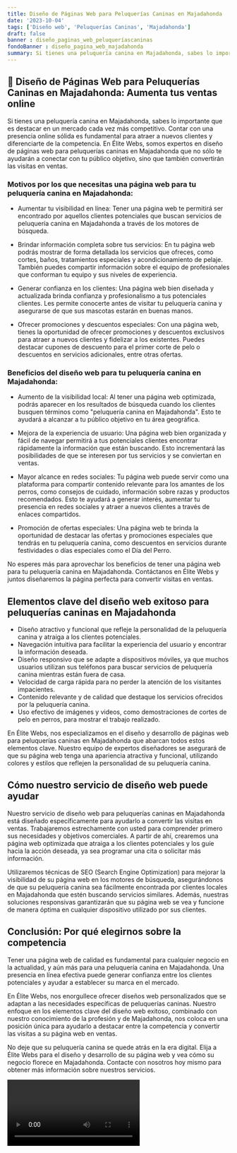 ```yaml
---
title: Diseño de Páginas Web para Peluquerías Caninas en Majadahonda
date: '2023-10-04'
tags: ['Diseño web', 'Peluquerías Caninas', 'Majadahonda']
draft: false
banner : diseño_paginas_web_peluqueríascaninas
fondoBanner : diseño_pagina_web_majadahonda
summary: Si tienes una peluquería canina en Majadahonda, sabes lo importante que es destacar en un mercado cada vez más competitivo. Contar con una presencia online sólida es fundamental para atraer a nuevos clientes y diferenciarte de la competencia. En Élite Webs, somos expertos en diseño de páginas web para peluquerías caninas en Majadahonda que no sólo te ayudarán a conectar con tu público objetivo, sino que también convertirán las visitas en ventas.
---
```


## 🐩 Diseño de Páginas Web para Peluquerías Caninas en Majadahonda: Aumenta tus ventas online

Si tienes una peluquería canina en Majadahonda, sabes lo importante que es destacar en un mercado cada vez más competitivo. Contar con una presencia online sólida es fundamental para atraer a nuevos clientes y diferenciarte de la competencia. En Élite Webs, somos expertos en diseño de páginas web para peluquerías caninas en Majadahonda que no sólo te ayudarán a conectar con tu público objetivo, sino que también convertirán las visitas en ventas.

### Motivos por los que necesitas una página web para tu peluquería canina en Majadahonda:

- Aumentar tu visibilidad en línea: Tener una página web te permitirá ser encontrado por aquellos clientes potenciales que buscan servicios de peluquería canina en Majadahonda a través de los motores de búsqueda.

- Brindar información completa sobre tus servicios: En tu página web podrás mostrar de forma detallada los servicios que ofreces, como cortes, baños, tratamientos especiales y acondicionamiento de pelaje. También puedes compartir información sobre el equipo de profesionales que conforman tu equipo y sus niveles de experiencia.

- Generar confianza en los clientes: Una página web bien diseñada y actualizada brinda confianza y profesionalismo a tus potenciales clientes. Les permite conocerte antes de visitar tu peluquería canina y asegurarse de que sus mascotas estarán en buenas manos.

- Ofrecer promociones y descuentos especiales: Con una página web, tienes la oportunidad de ofrecer promociones y descuentos exclusivos para atraer a nuevos clientes y fidelizar a los existentes. Puedes destacar cupones de descuento para el primer corte de pelo o descuentos en servicios adicionales, entre otras ofertas.

### Beneficios del diseño web para tu peluquería canina en Majadahonda:

- Aumento de la visibilidad local: Al tener una página web optimizada, podrás aparecer en los resultados de búsqueda cuando los clientes busquen términos como "peluquería canina en Majadahonda". Esto te ayudará a alcanzar a tu público objetivo en tu área geográfica.

- Mejora de la experiencia de usuario: Una página web bien organizada y fácil de navegar permitirá a tus potenciales clientes encontrar rápidamente la información que están buscando. Esto incrementará las posibilidades de que se interesen por tus servicios y se conviertan en ventas.

- Mayor alcance en redes sociales: Tu página web puede servir como una plataforma para compartir contenido relevante para los amantes de los perros, como consejos de cuidado, información sobre razas y productos recomendados. Esto te ayudará a generar interés, aumentar tu presencia en redes sociales y atraer a nuevos clientes a través de enlaces compartidos.

- Promoción de ofertas especiales: Una página web te brinda la oportunidad de destacar las ofertas y promociones especiales que tendrás en tu peluquería canina, como descuentos en servicios durante festividades o días especiales como el Día del Perro.

No esperes más para aprovechar los beneficios de tener una página web para tu peluquería canina en Majadahonda. Contáctanos en Élite Webs y juntos diseñaremos la página perfecta para convertir visitas en ventas.

<GifSeo />

<Cta />

## Elementos clave del diseño web exitoso para peluquerías caninas en Majadahonda

- Diseño atractivo y funcional que refleje la personalidad de la peluquería canina y atraiga a los clientes potenciales.
- Navegación intuitiva para facilitar la experiencia del usuario y encontrar la información deseada.
- Diseño responsivo que se adapte a dispositivos móviles, ya que muchos usuarios utilizan sus teléfonos para buscar servicios de peluquería canina mientras están fuera de casa.
- Velocidad de carga rápida para no perder la atención de los visitantes impacientes.
- Contenido relevante y de calidad que destaque los servicios ofrecidos por la peluquería canina.
- Uso efectivo de imágenes y videos, como demostraciones de cortes de pelo en perros, para mostrar el trabajo realizado.

En Élite Webs, nos especializamos en el diseño y desarrollo de páginas web para peluquerías caninas en Majadahonda que abarcan todos estos elementos clave. Nuestro equipo de expertos diseñadores se asegurará de que su página web tenga una apariencia atractiva y funcional, utilizando colores y estilos que reflejen la personalidad de su peluquería canina.

## Cómo nuestro servicio de diseño web puede ayudar

Nuestro servicio de diseño web para peluquerías caninas en Majadahonda está diseñado específicamente para ayudarlo a convertir las visitas en ventas. Trabajaremos estrechamente con usted para comprender primero sus necesidades y objetivos comerciales. A partir de ahí, crearemos una página web optimizada que atraiga a los clientes potenciales y los guíe hacia la acción deseada, ya sea programar una cita o solicitar más información.

Utilizaremos técnicas de SEO (Search Engine Optimization) para mejorar la visibilidad de su página web en los motores de búsqueda, asegurándonos de que su peluquería canina sea fácilmente encontrada por clientes locales en Majadahonda que estén buscando servicios similares. Además, nuestras soluciones responsivas garantizarán que su página web se vea y funcione de manera óptima en cualquier dispositivo utilizado por sus clientes.

## Conclusión: Por qué elegirnos sobre la competencia

Tener una página web de calidad es fundamental para cualquier negocio en la actualidad, y aún más para una peluquería canina en Majadahonda. Una presencia en línea efectiva puede generar confianza entre los clientes potenciales y ayudar a establecer su marca en el mercado.

En Élite Webs, nos enorgullece ofrecer diseños web personalizados que se adaptan a las necesidades específicas de peluquerías caninas. Nuestro enfoque en los elementos clave del diseño web exitoso, combinado con nuestro conocimiento de la profesión y de Majadahonda, nos coloca en una posición única para ayudarlo a destacar entre la competencia y convertir las visitas a su página web en ventas.

No deje que su peluquería canina se quede atrás en la era digital. Elija a Élite Webs para el diseño y desarrollo de su página web y vea cómo su negocio florece en Majadahonda. Contacte con nosotros hoy mismo para obtener más información sobre nuestros servicios.

<Video />

<CtaBot job='Peluquerías Caninas' city='Majadahonda'/>

<Gmaps query='Majadahonda+españa+maps' />